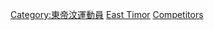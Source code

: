 {{parent category}}

[[Category:東帝汶運動員|Category:東帝汶運動員]]
[[Category:各國奧運運動員|East Timor]]
[[Category:奧林匹克運動會東帝汶代表團|Competitors]]